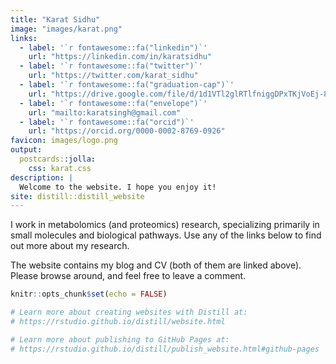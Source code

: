 ```yaml
---
title: "Karat Sidhu"
image: "images/karat.png"
links:
  - label: '`r fontawesome::fa("linkedin")`'
    url: "https://linkedin.com/in/karatsidhu"
  - label: '`r fontawesome::fa("twitter")`'
    url: "https://twitter.com/karat_sidhu"
  - label: '`r fontawesome::fa("graduation-cap")`'
    url: "https://drive.google.com/file/d/1d1VTl2glRTlfniggDPxTKjVoEj-8S98A/view?usp=sharing"
  - label: '`r fontawesome::fa("envelope")`'
    url: "mailto:karatsingh@gmail.com"
  - label: '`r fontawesome::fa("orcid")`'
    url: "https://orcid.org/0000-0002-8769-0926"
favicon: images/logo.png
output:
  postcards::jolla:
    css: karat.css
description: |
  Welcome to the website. I hope you enjoy it!
site: distill::distill_website
---
```



I work in metabolomics (and proteomics) research, specializing primarily in small molecules and biological pathways. 
Use any of the links below to find out more about my research. 

The website contains my blog and CV (both of them are linked above). Please browse around, and feel free to leave a comment.


```r
knitr::opts_chunk$set(echo = FALSE)

# Learn more about creating websites with Distill at:
# https://rstudio.github.io/distill/website.html

# Learn more about publishing to GitHub Pages at:
# https://rstudio.github.io/distill/publish_website.html#github-pages

```

